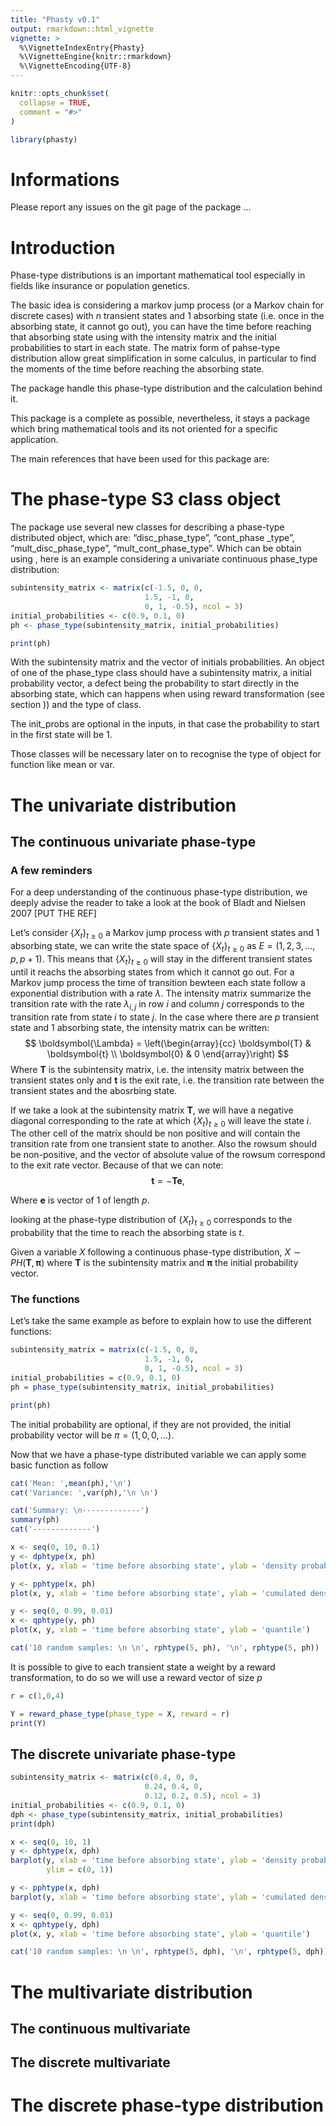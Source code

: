 ```yaml
---
title: "Phasty v0.1"
output: rmarkdown::html_vignette
vignette: >
  %\VignetteIndexEntry{Phasty}
  %\VignetteEngine{knitr::rmarkdown}
  %\VignetteEncoding{UTF-8}
---
```


```r
knitr::opts_chunk$set(
  collapse = TRUE,
  comment = "#>"
)
```

```r
library(phasty)
```

# Informations

Please report any issues on the git page of the package ...

# Introduction

Phase-type distributions is an important mathematical tool especially in fields like insurance or population genetics.

The basic idea is considering a markov jump process (or a Markov chain for discrete cases) with $n$ transient states and 1 absorbing state (i.e. once in the absorbing state, it cannot go out), you can have the time before reaching that absorbing state using with the intensity matrix and the initial probabilities to start in each state. The matrix form of pahse-type distribution allow great simplification in some calculus, in particular to find the moments of the time before reaching the absorbing state.

The package \code{phasty} handle this phase-type distribution and the calculation behind it.

This package is a complete as possible, nevertheless, it stays a package which bring mathematical tools and its not oriented for a specific application. 

The main references that have been used for this package are:

# The phase-type S3 class object

The package use several new classes for describing a phase-type distributed object, which are: "disc_phase_type", "cont_phase
_type", "mult_disc_phase_type", "mult_cont_phase_type". Which can be obtain
using \code{phase_type}, here is an example considering a univariate continuous phase_type distribution:

```r
subintensity_matrix <- matrix(c(-1.5, 0, 0,
                              1.5, -1, 0,
                              0, 1, -0.5), ncol = 3)
initial_probabilities <- c(0.9, 0.1, 0)
ph <- phase_type(subintensity_matrix, initial_probabilities)

print(ph)
```

With \code{subint_mat} the subintensity matrix and \code{init_probs} the vector of initials probabilities. 
An object of one of the phase_type class should have a subintensity matrix, a initial probability vector, a defect being the probability to start directly in 
the absorbing state, which can happens when using reward transformation (see section \)) and the type of class.

The init_probs are optional in the inputs, in that case the probability to start in the first state will be 1.

Those classes will be necessary later on to recognise the type of object for function like mean or var.

# The univariate distribution

## The continuous univariate phase-type
### A few reminders

For a deep understanding of the continuous phase-type distribution, we deeply advise the reader to take a look at the book of Bladt and Nielsen 2007 [PUT THE REF]

Let's consider $\{ X_t \}_{t \ge 0}$ a Markov jump process with $p$ transient states and 1 absorbing state, we can write the state space of $\{ X_t \}_{t \ge 0}$ as $E = (1,\, 2,\, 3,\, ...,\, p,\, p+1)$.
This means that $\{ X_t \}_{t \ge 0}$ will stay in the different transient states until it reachs the absorbing states from which it cannot go out.
For a Markov jump process the time of transition bewteen each state follow a exponential distribution with a rate $\lambda$. The intensity matrix summarize the transition rate with the rate $\lambda_{i,j}$ in row $i$ and column $j$ corresponds to the transition rate from state $i$ to state $j$.
In the case where there are $p$ transient state and 1 absorbing state, the intensity matrix can be written:
$$
\boldsymbol{\Lambda} = 
\left(\begin{array}{cc} 
\boldsymbol{T} & \boldsymbol{t} \\
\boldsymbol{0} & 0
\end{array}\right)
$$ 
Where $\boldsymbol{T}$ is the subintensity matrix, i.e. the intensity matrix between the transient states only and $\boldsymbol{t}$ is the exit rate, i.e. the transition rate between the transient states and the abosrbing state.

If we take a look at the subintensity matrix $\boldsymbol{T}$, we will have a negative diagonal corresponding to the rate at which $\{ X_t \}_{t \ge 0}$ will leave the state $i$. The other cell of the matrix should be non positive and will contain the transition rate from one transient state to another. Also the rowsum should be non-positive, and the vector of absolute value of the rowsum correspond to the exit rate vector. Because of that we can note:
$$
\boldsymbol{t} = -\boldsymbol{Te},
$$ 

Where $\boldsymbol{e}$ is vector of 1 of length $p$.

looking at the phase-type distribution of $\{ X_t \}_{t \ge 0}$ corresponds to the probability that the time to reach the absorbing state is $t$.

Given a variable $X$ following a continuous phase-type distribution, $X\sim PH(\boldsymbol{T}, \boldsymbol{\pi})$ where $\boldsymbol{T}$ is the subintensity matrix and $\boldsymbol{\pi}$ the initial probability vector.

### The functions

Let's take the same example as before to explain how to use the different functions:

```r
subintensity_matrix = matrix(c(-1.5, 0, 0,
                              1.5, -1, 0,
                              0, 1, -0.5), ncol = 3)
initial_probabilities = c(0.9, 0.1, 0)
ph = phase_type(subintensity_matrix, initial_probabilities)

print(ph)
```

The initial probability are optional, if they are not provided, the initial probability vector will be $\pi = (1,\, 0,\, 0,\, ...)$.

Now that we have a phase-type distributed variable we can apply some basic function as follow 

```r
cat('Mean: ',mean(ph),'\n')
cat('Variance: ',var(ph),'\n \n')

cat('Summary: \n-------------')
summary(ph)
cat('-------------')
```


```r
x <- seq(0, 10, 0.1)
y <- dphtype(x, ph)
plot(x, y, xlab = 'time before absorbing state', ylab = 'density probability')

y <- pphtype(x, ph)
plot(x, y, xlab = 'time before absorbing state', ylab = 'cumulated density probability')

y <- seq(0, 0.99, 0.01)
x <- qphtype(y, ph)
plot(x, y, xlab = 'time before absorbing state', ylab = 'quantile')

cat('10 random samples: \n \n', rphtype(5, ph), '\n', rphtype(5, ph))
```


It is possible to give to each transient state a weight by a reward 
transformation, to do so we will use a reward vector of size $p$

```r
r = c(1,0,4)

Y = reward_phase_type(phase_type = X, reward = r)
print(Y)
```
## The discrete univariate phase-type

```r
subintensity_matrix <- matrix(c(0.4, 0, 0,
                              0.24, 0.4, 0,
                              0.12, 0.2, 0.5), ncol = 3)
initial_probabilities <- c(0.9, 0.1, 0)
dph <- phase_type(subintensity_matrix, initial_probabilities)
print(dph)

```

```r
x <- seq(0, 10, 1)
y <- dphtype(x, dph)
barplot(y, xlab = 'time before absorbing state', ylab = 'density probability', 
        ylim = c(0, 1))

y <- pphtype(x, dph)
barplot(y, xlab = 'time before absorbing state', ylab = 'cumulated density probability', ylim = c(0, 1))

y <- seq(0, 0.99, 0.01)
x <- qphtype(y, dph)
plot(x, y, xlab = 'time before absorbing state', ylab = 'quantile')

cat('10 random samples: \n \n', rphtype(5, dph), '\n', rphtype(5, dph))
```


# The multivariate distribution
## The continuous multivariate


## The discrete multivariate


# The discrete phase-type distribution


